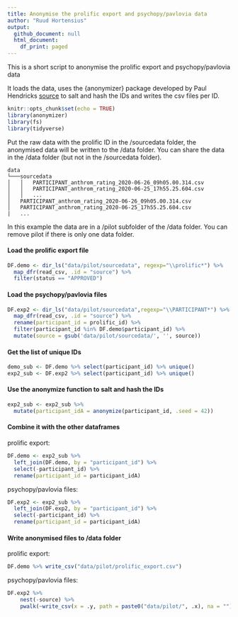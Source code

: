 ```yaml
---
title: Anonymise the prolific export and psychopy/pavlovia data 
author: "Ruud Hortensius"
output:
  github_document: null
  html_document:
    df_print: paged
---
```



This is a short script to anonymise the prolific export and psychopy/pavlovia data

It loads the data, uses the {anonymizer} package developed by Paul Hendricks [source](https://github.com/paulhendricks/anonymizer) to salt and hash the IDs and writes the csv files per ID.

```r
knitr::opts_chunk$set(echo = TRUE)
library(anonymizer)
library(fs)
library(tidyverse)
```


Put the raw data with the prolific ID in the /sourcedata folder, the anonymised data will be written to the /data folder. You can share the data in the /data folder (but not in the /sourcedata folder).
```
data
└───sourcedata
│   │   PARTICIPANT_anthrom_rating_2020-06-26_09h05.00.314.csv
│   │   PARTICIPANT_anthrom_rating_2020-06-25_17h55.25.604.csv 
│   │   ...
│   PARTICIPANT_anthrom_rating_2020-06-26_09h05.00.314.csv
│   PARTICIPANT_anthrom_rating_2020-06-25_17h55.25.604.csv  
|   ...
```

In this example the data are in a /pilot subfolder of the /data folder. You can remove pilot if there is only one data folder.

#### Load the prolific export file
```r
DF.demo <- dir_ls("data/pilot/sourcedata", regexp="\\prolific*") %>% 
  map_dfr(read_csv, .id = "source") %>% 
  filter(status == "APPROVED") 
```

#### Load the psychopy/pavlovia files
```r
DF.exp2 <- dir_ls("data/pilot/sourcedata",regexp="\\PARTICIPANT*") %>% 
  map_dfr(read_csv, .id = "source") %>% 
  rename(participant_id = prolific_id) %>%
  filter(participant_id %in% DF.demo$participant_id) %>% 
  mutate(source = gsub('data/pilot/sourcedata/', '', source))
```

#### Get the list of unique IDs
```r
demo_sub <- DF.demo %>% select(participant_id) %>% unique()
exp2_sub <- DF.exp2 %>% select(participant_id) %>% unique()
```

#### Use the anonymize function to salt and hash the IDs
```r
exp2_sub <- exp2_sub %>% 
  mutate(participant_idA = anonymize(participant_id, .seed = 42))
```

#### Combine it with the other dataframes
prolific export:
```r
DF.demo <- exp2_sub %>% 
  left_join(DF.demo, by = "participant_id") %>% 
  select(-participant_id) %>% 
  rename(participant_id = participant_idA)
```

psychopy/pavlovia files:
```r
DF.exp2 <- exp2_sub %>% 
  left_join(DF.exp2, by = "participant_id") %>% 
  select(-participant_id) %>% 
  rename(participant_id = participant_idA)
```

#### Write anonymised files to /data folder
prolific export:
```r
DF.demo %>% write_csv("data/pilot/prolific_export.csv")
```

psychopy/pavlovia files:
```r
DF.exp2 %>%
    nest(-source) %>%
    pwalk(~write_csv(x = .y, path = paste0("data/pilot/", .x), na = ""))
```

